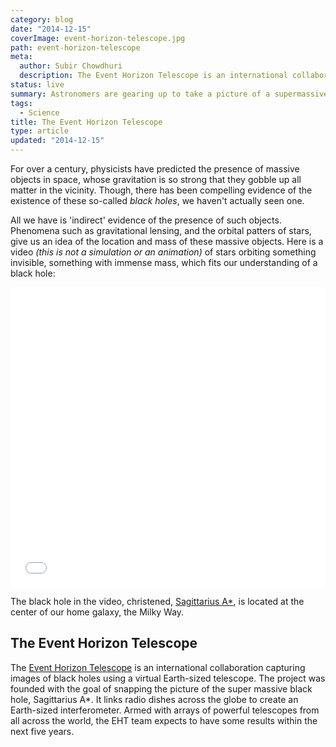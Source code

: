 ```yaml
---
category: blog
date: "2014-12-15"
coverImage: event-horizon-telescope.jpg
path: event-horizon-telescope
meta:
  author: Subir Chowdhuri
  description: The Event Horizon Telescope is an international collaboration capturing images of black holes using a virtual Earth-sized telescope
status: live
summary: Astronomers are gearing up to take a picture of a supermassive black hole, what they say, will be the <em>'Image Of The Century'</em>.
tags:
  - Science
title: The Event Horizon Telescope
type: article
updated: "2014-12-15"
---
```


For over a century, physicists have predicted the presence of massive objects in space, whose gravitation is so strong that they gobble up all matter in the vicinity. Though, there has been compelling evidence of the existence of these so-called *black holes*, we haven't actually seen one.

All we have is 'indirect' evidence of the presence of such objects. Phenomena such as gravitational lensing, and the orbital patters of stars, give us an idea of the location and mass of these massive objects. Here is a video *(this is not a simulation or an animation)* of stars orbiting something invisible, something with immense mass, which fits our understanding of a black hole:

<iframe style="width:100%;height:480px;margin:0 auto" src="//www.youtube.com/embed/k7xl_zjz0o8?feature=player_detailpage" frameborder="0" allowfullscreen></iframe>

The black hole in the video, christened, [Sagittarius A\*](https://en.wikipedia.org/wiki/Sagittarius_A*), is located at the center of our home galaxy, the Milky Way.

## The Event Horizon Telescope

The [Event Horizon Telescope](http://eventhorizontelescope.org/) is an international collaboration capturing images of black holes using a virtual Earth-sized telescope. The project was founded with the goal of snapping the picture of the super massive black hole, Sagittarius A\*. It links radio dishes across the globe to create an Earth-sized interferometer. Armed with arrays of powerful telescopes from all across the world, the EHT team expects to have some results within the next five years.
